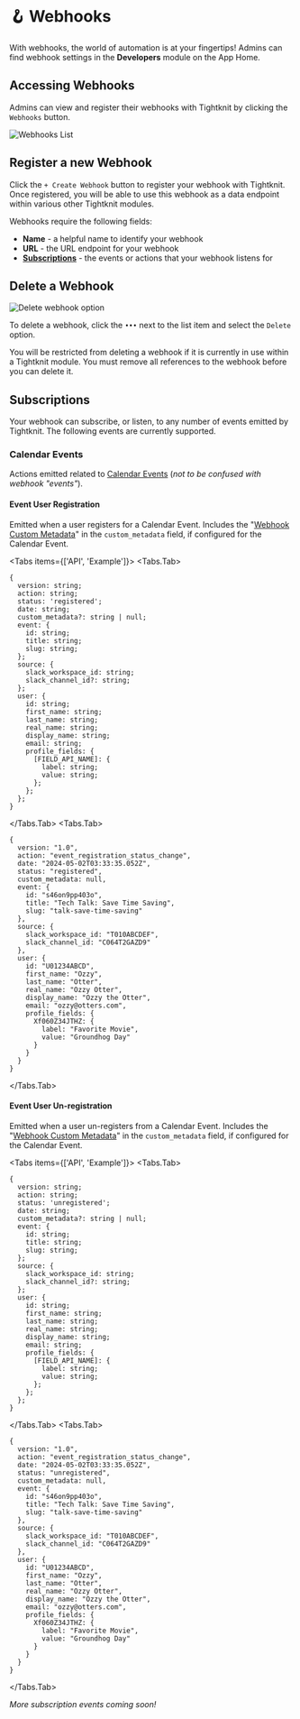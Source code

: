 
# 🪝 Webhooks

With webhooks, the world of automation is at your fingertips! Admins can find webhook settings in the **Developers** module on the App Home.

## Accessing Webhooks

Admins can view and register their webhooks with Tightknit by clicking the `Webhooks` button.

![Webhooks List](/integrations/webhooks/webhooks-list.png)

## Register a new Webhook

Click the `+ Create Webhook` button to register your webhook with Tightknit. Once registered, you will be able to use this webhook as a data endpoint within various other Tightknit modules.

Webhooks require the following fields:

- **Name** - a helpful name to identify your webhook
- **URL** - the URL endpoint for your webhook
- **[Subscriptions](#subscriptions)** - the events or actions that your webhook listens for

## Delete a Webhook

![Delete webhook option](/integrations/webhooks/delete-webhook-option.png)

To delete a webhook, click the `•••` next to the list item and select the `Delete` option.

<Callout type="info">
  You will be restricted from deleting a webhook if it is currently in use
  within a Tightknit module. You must remove all references to the webhook
  before you can delete it.
</Callout>

## Subscriptions

Your webhook can subscribe, or listen, to any number of events emitted by Tightknit. The following events are currently supported.

### Calendar Events

Actions emitted related to [Calendar Events](/events/getting-started) (_not to be confused with webhook "events"_).

#### Event User Registration

Emitted when a user registers for a Calendar Event. Includes the "[Webhook Custom Metadata](/events/event-registration#event-settings)" in the `custom_metadata` field, if configured for the Calendar Event.

<Tabs items={['API', 'Example']}>
<Tabs.Tab>
```
{
  version: string;
  action: string;
  status: 'registered';
  date: string;
  custom_metadata?: string | null;
  event: {
    id: string;
    title: string;
    slug: string;
  };
  source: {
    slack_workspace_id: string;
    slack_channel_id?: string;
  };
  user: {
    id: string;
    first_name: string;
    last_name: string;
    real_name: string;
    display_name: string;
    email: string;
    profile_fields: {
      [FIELD_API_NAME]: {
        label: string;
        value: string;
      };
    };
  };
}
```
</Tabs.Tab>
<Tabs.Tab>
```
{
  version: "1.0",
  action: "event_registration_status_change",
  date: "2024-05-02T03:33:35.052Z",
  status: "registered",
  custom_metadata: null,
  event: {
    id: "s46on9pp403o",
    title: "Tech Talk: Save Time Saving",
    slug: "talk-save-time-saving"
  },
  source: {
    slack_workspace_id: "T010ABCDEF",
    slack_channel_id: "C064T2GAZD9"
  },
  user: {
    id: "U01234ABCD",
    first_name: "Ozzy",
    last_name: "Otter",
    real_name: "Ozzy Otter",
    display_name: "Ozzy the Otter",
    email: "ozzy@otters.com",
    profile_fields: {
      Xf060Z34JTHZ: {
        label: "Favorite Movie",
        value: "Groundhog Day"
      }
    }
  }
}
```

</Tabs.Tab>
</Tabs>

#### Event User Un-registration

Emitted when a user un-registers from a Calendar Event. Includes the "[Webhook Custom Metadata](/events/event-registration#event-settings)" in the `custom_metadata` field, if configured for the Calendar Event.

<Tabs items={['API', 'Example']}>
<Tabs.Tab>
```
{
  version: string;
  action: string;
  status: 'unregistered';
  date: string;
  custom_metadata?: string | null;
  event: {
    id: string;
    title: string;
    slug: string;
  };
  source: {
    slack_workspace_id: string;
    slack_channel_id?: string;
  };
  user: {
    id: string;
    first_name: string;
    last_name: string;
    real_name: string;
    display_name: string;
    email: string;
    profile_fields: {
      [FIELD_API_NAME]: {
        label: string;
        value: string;
      };
    };
  };
}
```
</Tabs.Tab>
<Tabs.Tab>
```
{
  version: "1.0",
  action: "event_registration_status_change",
  date: "2024-05-02T03:33:35.052Z",
  status: "unregistered",
  custom_metadata: null,
  event: {
    id: "s46on9pp403o",
    title: "Tech Talk: Save Time Saving",
    slug: "talk-save-time-saving"
  },
  source: {
    slack_workspace_id: "T010ABCDEF",
    slack_channel_id: "C064T2GAZD9"
  },
  user: {
    id: "U01234ABCD",
    first_name: "Ozzy",
    last_name: "Otter",
    real_name: "Ozzy Otter",
    display_name: "Ozzy the Otter",
    email: "ozzy@otters.com",
    profile_fields: {
      Xf060Z34JTHZ: {
        label: "Favorite Movie",
        value: "Groundhog Day"
      }
    }
  }
}
```

</Tabs.Tab>
</Tabs>

<Callout type="info">_More subscription events coming soon!_</Callout>
